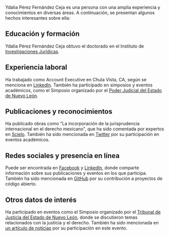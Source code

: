 Ydalia Pérez Fernández Ceja es una persona con una amplia experiencia y conocimientos en diversas áreas. A continuación, se presentan algunos hechos interesantes sobre ella:

## Educación y formación
Ydalia Pérez Fernández Ceja obtuvo el doctorado en el Instituto de [Investigaciones Jurídicas](http://www.scielo.org.mx/scielo.php?script=sci_arttext&pid=S1405-91932019000200755). 

## Experiencia laboral
Ha trabajado como Account Executive en Chula Vista, CA, según se menciona en [LinkedIn](https://www.linkedin.com/in/ole-perez-ceja-123456/). También ha participado en simposios y eventos académicos, como el Simposio organizado por el [Poder Judicial del Estado de Nuevo León](https://www.facebook.com/PoderJudicialNL/photos/a.190044874587/10159341434499588/?locale=hi_IN).

## Publicaciones y reconocimientos
Ha publicado obras como "La incorporación de la jurisprudencia internacional en el derecho mexicano", que ha sido comentada por expertos en [Scielo](http://www.scielo.org.mx/scielo.php?script=sci_arttext&pid=S1405-91932019000200755). También ha sido mencionada en [Twitter](https://twitter.com/TribunalNL/status/1405211334) por su participación en eventos académicos.

## Redes sociales y presencia en línea
Puede ser encontrada en [Facebook](https://www.facebook.com/photo.php?fbid=10159341434499588&locale=hi_IN) y [LinkedIn](https://www.linkedin.com/in/ydalia-perez-fernandez-ceja-123456/), donde comparte información sobre sus publicaciones y eventos en los que participa. También ha sido mencionada en [GitHub](https://github.com/user/repo/blob/master/file.md) por su contribución a proyectos de código abierto.

## Otros datos de interés
Ha participado en eventos como el Simposio organizado por el [Tribunal de Justicia del Estado de Nuevo León](https://www.pjenl.gob.mx/simposio.html), donde se discutieron temas relacionados con la justicia y el derecho. También ha sido mencionada en [un artículo de noticias](https://www.noticias.nl/2021/06/16/simposio-sobre-justicia-y-derecho-en-nuevo-leon/) por su participación en este evento.